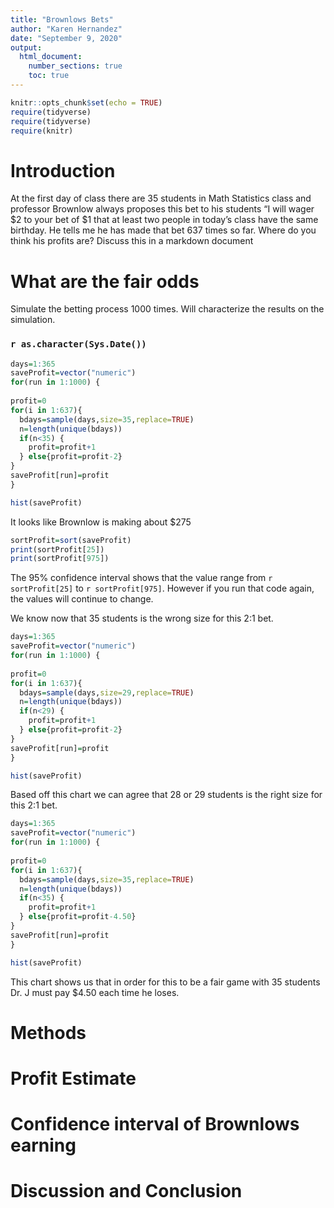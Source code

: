 ```yaml
---
title: "Brownlows Bets"
author: "Karen Hernandez"
date: "September 9, 2020"
output: 
  html_document:
    number_sections: true
    toc: true
---
```


```r
knitr::opts_chunk$set(echo = TRUE)
require(tidyverse)
require(tidyverse)
require(knitr)
```

# Introduction

<!--In this section you explain what you are trying to show.  Where did the data come from?  What is the research or other question you are trying to answer?!-->

 At the first day of class there are 35 students in Math Statistics class and professor Brownlow always proposes this bet to his students "I will wager $2 to your bet of $1 that at least two people in today's class have  the same birthday.  He tells me he has made that bet 637 times so far. Where do you think his profits are? Discuss this in a markdown document

# What are the fair odds 

Simulate the betting process 1000 times. Will characterize the results on the simulation.

### `r as.character(Sys.Date())`

```r
days=1:365
saveProfit=vector("numeric")
for(run in 1:1000) {
  
profit=0
for(i in 1:637){
  bdays=sample(days,size=35,replace=TRUE)
  n=length(unique(bdays))
  if(n<35) {
    profit=profit+1
  } else{profit=profit-2}
}
saveProfit[run]=profit
}

```


```r
hist(saveProfit)
```

It looks like Brownlow is making about $275

```r
sortProfit=sort(saveProfit)
print(sortProfit[25])
print(sortProfit[975])
```

The 95% confidence interval shows that the value range from `r sortProfit[25]` to `r sortProfit[975]`. However if you run that code again, the values will continue to change.

We know now that 35 students is the wrong size for this 2:1 bet.

```r
days=1:365
saveProfit=vector("numeric")
for(run in 1:1000) {
  
profit=0
for(i in 1:637){
  bdays=sample(days,size=29,replace=TRUE)
  n=length(unique(bdays))
  if(n<29) {
    profit=profit+1
  } else{profit=profit-2}
}
saveProfit[run]=profit
}

```
```r
hist(saveProfit)
```

Based off this chart we can agree that 28 or 29 students is the right size for this 2:1 bet.

```r
days=1:365
saveProfit=vector("numeric")
for(run in 1:1000) {
  
profit=0
for(i in 1:637){
  bdays=sample(days,size=35,replace=TRUE)
  n=length(unique(bdays))
  if(n<35) {
    profit=profit+1
  } else{profit=profit-4.50}
}
saveProfit[run]=profit
}

```


```r
hist(saveProfit)
```


This chart shows us that in order for this to be a fair game with 35 students Dr. J must pay $4.50 each time he loses.

<!-- We recommend you use git branches -- create a separate branch for each major section i.e. Introduction, Methods, Results, Inferential Results, and Discussion and Conclusions - leave the YAML block untouched until the final merge where you put in your own name !-->



# Methods

<!--Decide on your methods:  In this section explain the approach you will take to attack the issue --- how will you decide on a likely estimate of professor Brownlow's earnings or losses after 637 bets. Also explain how you construct a 95% confidence interval about your estimate of his winnings !-->


# Profit Estimate

<!--Explain and display the results of your method of coming up with the estimate of professor Brownlows betting profits!-->


# Confidence interval of Brownlows earning
 
 
<!--Explain and display your method of coming up with a 95% confidence interval of  professor Brownlows winnings (or losings)-->


# Discussion and Conclusion

<!--Discussion and conclusion here.  If professor Brownlow is consistantly making or losing money how could he change his payout so that his profits center on zero?  Also discuss what size his class should be in order to have his current scheme balance at zero profit.!-->

